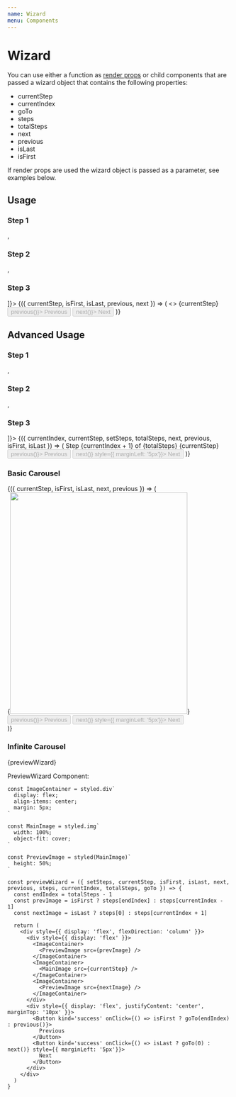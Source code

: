 ```yaml
---
name: Wizard
menu: Components
---
```





# Wizard

You can use either a function as [render props](https://reactjs.org/docs/render-props.html) or child components that are passed a wizard object that contains the following properties:

* currentStep
* currentIndex
* goTo
* steps
* totalSteps
* next
* previous
* isLast
* isFirst

If render props are used the wizard object is passed as a parameter, see examples below.

## Usage

<Playground>
  <Wizard steps={[
    <div>
      <h3>Step 1</h3>
    </div>,
    <div>
      <h3>Step 2</h3>
    </div>,
    <div>
      <h3>Step 3</h3>
    </div>
  ]}>
    {({ currentStep, isFirst, isLast, previous, next }) => (
      <>
        {currentStep}
        <Button disabled={isFirst} kind='warning' onClick={() => previous()}>
          Previous
        </Button>
        <Button disabled={isLast} kind='warning' style={{ marginLeft: '5px'}} onClick={() => next()}>
          Next
        </Button>
      </>
    )}
  </Wizard>
</Playground>

## Advanced Usage

<Playground>
  <Wizard steps={[
    <div>
      <h3>Step 1</h3>
    </div>,
    <div>
      <h3>Step 2</h3>
    </div>,
    <div>
      <h3>Step 3</h3>
    </div>
  ]}>
    {({ currentIndex, currentStep, setSteps, totalSteps, next, previous, isFirst, isLast }) => (
      <Segment.Group>
        <Segment.Header>
          Step {currentIndex + 1} of {totalSteps}
        </Segment.Header>
        <Segment>
          {currentStep}
        </Segment>
        <Segment.Footer>
          <Button disabled={isFirst} kind='success' onClick={() => previous()}>
            Previous
          </Button>
          <Button disabled={isLast} kind='success' onClick={() => next()} style={{ marginLeft: '5px'}}>
            Next
          </Button>
        </Segment.Footer>
      </Segment.Group>
    )}
  </Wizard>
</Playground>

### Basic Carousel

<Playground>
  <Wizard steps={[
    'https://images.unsplash.com/photo-1536998003793-b13c28fae74b?ixlib=rb-1.2.1&ixid=eyJhcHBfaWQiOjEyMDd9&auto=format&fit=crop&w=400&q=80',
    'https://images.unsplash.com/photo-1563822249366-3efb23b8e0c9?ixlib=rb-1.2.1&ixid=eyJhcHBfaWQiOjEyMDd9&auto=format&fit=crop&w=400&q=80',
    'https://images.unsplash.com/photo-1531969179221-3946e6b5a5e7?ixlib=rb-1.2.1&ixid=eyJhcHBfaWQiOjEyMDd9&auto=format&fit=crop&w=400&q=80',
    'https://images.unsplash.com/photo-1536513953700-ba24c78a5f51?ixlib=rb-1.2.1&auto=format&fit=crop&w=400&q=80',
    'https://images.unsplash.com/photo-1563822249548-9a72b6353cd1?ixlib=rb-1.2.1&ixid=eyJhcHBfaWQiOjEyMDd9&auto=format&fit=crop&w=400&q=80',
    'https://images.unsplash.com/photo-1567922045116-2a00fae2ed03?ixlib=rb-1.2.1&ixid=eyJhcHBfaWQiOjEyMDd9&auto=format&fit=crop&w=400&q=80'
  ]}>
    {({ currentStep, isFirst, isLast, next, previous }) => (
      <div style={{ display: 'flex', flexDirection: 'column' }}>
        <div style={{ display: 'flex', justifyContent: 'center' }}>
          {<img src={currentStep} height='500' width='400' />}
        </div>
        <div style={{ display: 'flex', justifyContent: 'center', marginTop: '10px' }}>
          <Button disabled={isFirst} kind='success' onClick={() => previous()}>
            Previous
          </Button>
          <Button disabled={isLast} kind='success' onClick={() => next()} style={{ marginLeft: '5px'}}>
            Next
          </Button>
        </div>
      </div>
    )}
  </Wizard>
</Playground>

### Infinite Carousel

<Playground>
  <Wizard steps={[
    'https://images.unsplash.com/photo-1536998003793-b13c28fae74b?ixlib=rb-1.2.1&ixid=eyJhcHBfaWQiOjEyMDd9&auto=format&fit=crop&w=400&q=80',
    'https://images.unsplash.com/photo-1563822249366-3efb23b8e0c9?ixlib=rb-1.2.1&ixid=eyJhcHBfaWQiOjEyMDd9&auto=format&fit=crop&w=400&q=80',
    'https://images.unsplash.com/photo-1531969179221-3946e6b5a5e7?ixlib=rb-1.2.1&ixid=eyJhcHBfaWQiOjEyMDd9&auto=format&fit=crop&w=400&q=80',
    'https://images.unsplash.com/photo-1536513953700-ba24c78a5f51?ixlib=rb-1.2.1&auto=format&fit=crop&w=400&q=80',
    'https://images.unsplash.com/photo-1563822249548-9a72b6353cd1?ixlib=rb-1.2.1&ixid=eyJhcHBfaWQiOjEyMDd9&auto=format&fit=crop&w=400&q=80',
    'https://images.unsplash.com/photo-1567922045116-2a00fae2ed03?ixlib=rb-1.2.1&ixid=eyJhcHBfaWQiOjEyMDd9&auto=format&fit=crop&w=400&q=80'
  ]}>
    {previewWizard}
  </Wizard>
</Playground>

PreviewWizard Component:
```
const ImageContainer = styled.div`
  display: flex;
  align-items: center;
  margin: 5px;
`

const MainImage = styled.img`
  width: 100%;
  object-fit: cover;
`

const PreviewImage = styled(MainImage)`
  height: 50%;
`

const previewWizard = ({ setSteps, currentStep, isFirst, isLast, next, previous, steps, currentIndex, totalSteps, goTo }) => {
  const endIndex = totalSteps - 1
  const prevImage = isFirst ? steps[endIndex] : steps[currentIndex - 1]
  const nextImage = isLast ? steps[0] : steps[currentIndex + 1]

  return (
    <div style={{ display: 'flex', flexDirection: 'column' }}>
      <div style={{ display: 'flex' }}>
        <ImageContainer>
          <PreviewImage src={prevImage} />
        </ImageContainer>
        <ImageContainer>
          <MainImage src={currentStep} />
        </ImageContainer>
        <ImageContainer>
          <PreviewImage src={nextImage} />
        </ImageContainer>
      </div>
      <div style={{ display: 'flex', justifyContent: 'center', marginTop: '10px' }}>
        <Button kind='success' onClick={() => isFirst ? goTo(endIndex) : previous()}>
          Previous
        </Button>
        <Button kind='success' onClick={() => isLast ? goTo(0) : next()} style={{ marginLeft: '5px'}}>
          Next
        </Button>
      </div>
    </div>
  )
}
```
